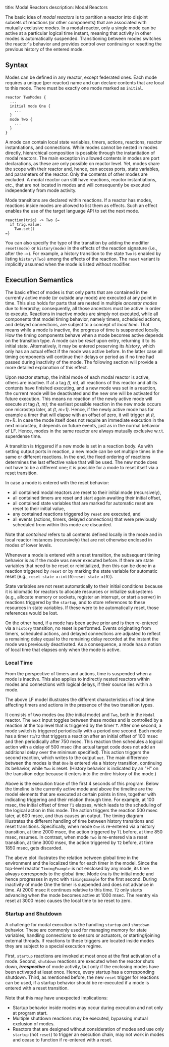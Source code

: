 title: Modal Reactors
description: Modal Reactors

The basic idea of _modal reactors_ is to partition a reactor into disjoint subsets of reactions (or other components) that are associated with mutually exclusive _modes_.
In a modal reactor, only a single mode can be active at a particular logical time instant, meaning that activity in other modes is automatically suspended.
Transitioning between modes switches the reactor's behavior and provides control over continuing or resetting the previous history of the entered mode.

## Syntax

Modes can be defined in any reactor, except federated ones.
Each mode requires a unique (per reactor) name and can declare contents that are local to this mode.
There must be exactly one mode marked as `initial`.

```lf
reactor TwoModes {
  ...
  initial mode One {
    ...
  }
  mode Two {
    ...
  }
}
```

A mode can contain local state variables, timers, actions, reactions, reactor instantiations, and connections.
While modes cannot be nested in modes directly, hierarchical composition is possible through the instantiation of modal reactors.
The main exception in allowed contents in modes are port declarations, as these are only possible on reactor level.
Yet, modes share the scope with their reactor and, hence, can access ports, state variables, and parameters of the reactor.
Only the contents of other modes are excluded.
A modal reactor can still have reactions, reactor instantiations, etc., that are not located in modes and will consequently be executed independently from mode activity.

Mode transitions are declared within reactions.
If a reactor has modes, reactions inside modes are allowed to list them as effects.
Such an effect enables the use of the target language API to set the next mode.



```lf-py
reaction(trig) -> Two {=
  if trig.value:
    Two.set()
=}
```


You can also specify the type of the transition by adding the modifier `reset(mode)` or `history(mode)` in the effects of the
reaction signature (i.e., after the `->`). For example, a history transition to the state `Two` is enabled by listing `history(Two)`
among the effects of the reaction. The `reset` variant is implicitly assumed when the mode is listed without modifier.

## Execution Semantics

The basic effect of modes is that only parts that are contained in the currently active mode (or outside any mode) are executed at any point in time.
This also holds for parts that are nested in multiple _ancestor modes_ due to hierarchy; consequently, all those ancestors must be active in order to execute.
Reactions in inactive modes are simply not executed, while all components that model timing behavior, namely timers, scheduled actions, and delayed connections, are subject to a concept of _local time_.
That means while a mode is inactive, the progress of time is suspended locally.
How the timing components behave when a mode becomes active depends on the transition type.
A mode can be _reset_ upon entry, returning it to its initial state.
Alternatively, it may be entered preserving its _history_, which only has an actual effect if the mode was active before.
In the latter case all timing components will continue their delays or period as if no time had passed during inactivity of the mode.
The following section will provide a more detailed explanation of this effect.

Upon reactor startup, the initial mode of each modal reactor is active, others are inactive.
If at a tag _(t, m)_, all reactions of this reactor and all its contents have finished executing, and a new mode was set in a reaction, the current mode will be deactivated and the new one will be activated for future execution.
This means no reaction of the newly active mode will execute at tag _(t, m)_; the earliest possible reaction in the new mode occurs one microstep later, at _(t, m+1)_.
Hence, if the newly active mode has for example a timer that will elapse with an offset of zero, it will trigger at _(t, m+1)_.
In case the mode itself does not require an immediate execution in the next microstep, it depends on future events, just as in the normal behavior of LF.
Hence, modes in the same reactor are always mutually exclusive w.r.t. superdense time.

A transition is triggered if a new mode is set in a reaction body.
As with setting output ports in reaction, a new mode can be set multiple times in the same or different reactions.
In the end, the fixed ordering of reactions determines the last effective value that will be used.
The new mode does not have to be a different one; it is possible for a mode to reset itself via a reset transition.

In case a mode is entered with the reset behavior:

- all contained modal reactors are reset to their initial mode (recursively),
- all contained timers are reset and start again awaiting their initial offset,
- all contained state variables that are marked for automatic reset are reset to their initial value,
- any contained reactions triggered by `reset` are executed, and
- all events (actions, timers, delayed connections) that were previously scheduled from within this mode are discarded.

Note that _contained_ refers to all contents defined locally in the mode and in local reactor instances (recursively) that are not otherwise enclosed in modes of lower levels.

Whenever a mode is entered with a reset transition, the subsequent timing behavior is as if the mode was never executed before.
If there are state variables that need to be reset or reinitialized, then this can be done in a reaction triggered by `reset` or by marking the state variable for automatic reset (e.g., <ShowOnly c inline>`reset state x:int(0)`</ShowOnly><ShowOnly py inline>`reset state x(0)`</ShowOnly>).

State variables are not reset automatically to their initial conditions because it is idiomatic for reactors to allocate resources or initialize subsystems (e.g., allocate memory or sockets, register an interrupt, or start a server) in reactions triggered by the `startup`, and to store references to these resources in state variables.
If these were to be automatically reset, those references would be lost.

On the other hand, if a mode has been active prior and is then re-entered via a `history` transition, no reset is performed.
Events originating from timers, scheduled actions, and delayed connections are adjusted to reflect a remaining delay equal to the remaining delay recorded at the instant the mode was previously deactivated.
As a consequence, a mode has a notion of local time that elapses only when the mode is active.

### Local Time

From the perspective of timers and actions, time is suspended when a mode is inactive.
This also applies to indirectly nested reactors within modes and connections with logical delays, if their source lies within a mode.



The above LF model illustrates the different characteristics of local time affecting timers and actions in the presence of the two transition types.

It consists of two modes `One` (the initial mode) and `Two`, both in the `Modal` reactor.
The `next` input toggles between these modes and is controlled by a reaction at the top level that is triggered by the timer `T`.
After one second, a mode switch is triggered periodically with a period one second.
Each mode has a timer `T1`/`T2` that triggers a reaction after an initial offset of 100 msec and then periodically after 750 msec.
This reaction then schedules a logical action with a delay of 500 msec (the actual target code does not add an additional delay over the minimum specified).
This action triggers the second reaction, which writes to the output `out`.
The main difference between the modes is that `One` is entered via a history transition, continuing its behavior, while `Two` is reset.
(History behavior is indicated by an "H" on the transition edge because it enters into the entire history of the mode.)



Above is the execution trace of the first 4 seconds of this program.
Below the timeline is the currently active mode and above the timeline are the model elements that are executed at certain points in time, together with indicating triggering and their relation through time.
For example, at 100 msec, the initial offset of timer `T1` elapses, which leads to the scheduling of the logical action in this mode.
The action triggers the reaction 500 msec later, at 600 msec, and thus causes an output.
The timing diagram illustrates the different handling of time between history transitions and reset transitions.
Specifically, when mode `One` is re-entered via a history transition, at time 2000 msec, the action triggered by `T1` before, at time 850 msec, resumes.
In contrast, when mode `Two` is re-entered via a reset transition, at time 3000 msec, the action triggered by `T2` before, at time 1850 msec, gets discarded.



The above plot illustrates the relation between global time in the environment and the localized time for each timer in the model.
Since the top-level reactor `TimingExample` is not enclosed by any mode, its time always corresponds to the global time.
Mode `One` is the initial mode and hence progresses in sync with `TimingExample` for the first second.
During inactivity of mode One the timer is suspended and does not advance in time.
At 2000 msec it continues relative to this time.
`T2` only starts advancing when the mode becomes active at 1000 msec.
The reentry via reset at 3000 msec causes the local time to be reset to zero.

### Startup and Shutdown

A challenge for modal execution is the handling `startup` and `shutdown` behavior.
These are commonly used for managing memory for state variables, handling connections to sensors or actuators, or starting/joining external threads.
If reactions to these triggers are located inside modes they are subject to a special execution regime.

First, `startup` reactions are invoked at most once at the first activation of a mode.
Second, `shutdown` reactions are executed when the reactor shuts down, **_irrespective_** of mode activity, but only if the enclosing modes have been activated at least once.
Hence, every startup has a corresponding shutdown.
Third, as mentioned before, the new `reset` trigger for reactions can be used, if a startup behavior should be re-executed if a mode is entered with a reset transition.

Note that this may have unexpected implications:

- Startup behavior inside modes may occur during execution and not only at program start.
- Multiple shutdown reactions may be executed, bypassing mutual exclusion of modes.
- Reactors that are designed without consideration of modes and use only `startup` (not `reset`) to trigger an execution chain, may not work in modes and cease to function if re-entered with a reset.

